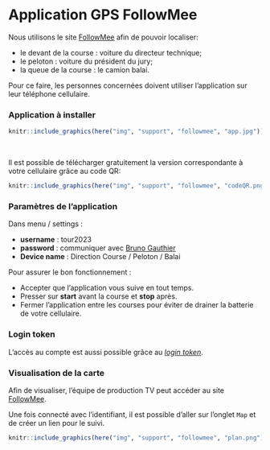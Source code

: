 
<!-- FollowMee  : info pour connexion site FollowMee -->

# Application GPS FollowMee

Nous utilisons le site <a href="https://www.followmee.com" target="_blank">FollowMee</a> afin de pouvoir localiser:

- le devant de la course : voiture du directeur technique;
- le peloton : voiture du président du jury;
- la queue de la course : le camion balai.

Pour ce faire, les personnes concernées doivent utiliser l'application sur leur téléphone cellulaire. 

### Application à installer {-}

```r
knitr::include_graphics(here("img", "support", "followmee", "app.jpg"))
```

<br/>

Il est possible de télécharger gratuitement la version correspondante à votre cellulaire grâce au code QR:

```r
knitr::include_graphics(here("img", "support", "followmee", "codeQR.png"))
```



### Paramètres de l’application {-}

Dans menu / settings : 

- **username** : tour2023
- **password** : communiquer avec <a href="mailto:tour@brunogauthier.net">Bruno Gauthier</a>
- **Device name** : Direction Course / Peloton / Balai

Pour assurer le bon fonctionnement :

- Accepter que l’application vous suive en tout temps.
- Presser sur **start** avant la course et **stop** après.
- Fermer l’application entre les courses pour éviter de drainer la batterie de votre cellulaire.

### Login token {-}

L'accès au compte est aussi possible grâce au *<a href="https://www.followmee.com/FAQ.aspx?r=1&t=logintoken" target="_blank">login token</a>*.


### Visualisation de la carte {-}

Afin de visualiser, l'équipe de production TV peut accéder au site <a href="https://www.followmee.com" target="_blank">FollowMee</a>. 

Une fois connecté avec l'identifiant, il est possible d'aller sur l'onglet `Map` et de créer un lien pour le suivi.

```r
knitr::include_graphics(here("img", "support", "followmee", "plan.png"))
```
